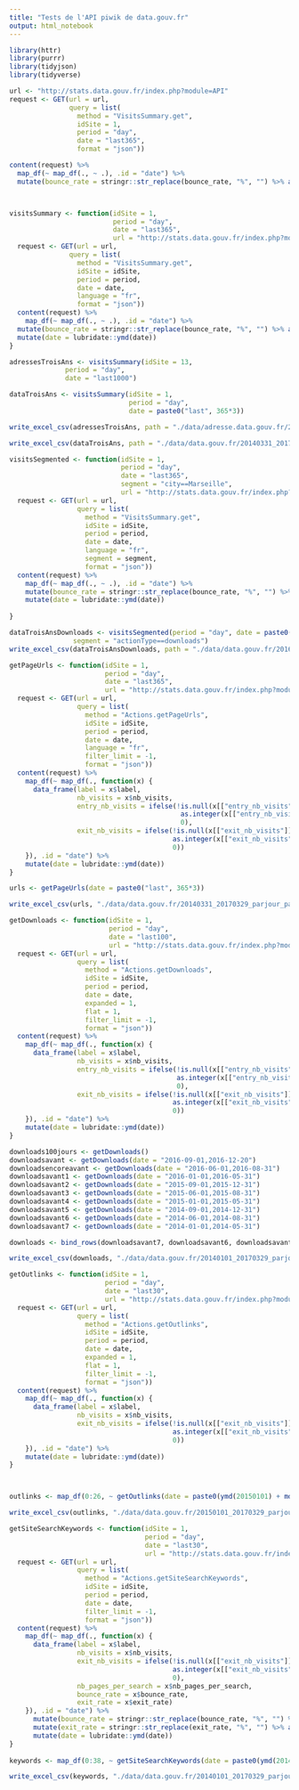 ```yaml
---
title: "Tests de l'API piwik de data.gouv.fr"
output: html_notebook
---
```


```r
library(httr)
library(purrr)
library(tidyjson)
library(tidyverse)
```
```r
url <- "http://stats.data.gouv.fr/index.php?module=API"
request <- GET(url = url, 
               query = list(
                 method = "VisitsSummary.get",
                 idSite = 1,
                 period = "day",
                 date = "last365",
                 format = "json"))

content(request) %>% 
  map_df(~ map_df(., ~ .), .id = "date") %>% 
  mutate(bounce_rate = stringr::str_replace(bounce_rate, "%", "") %>% as.double())



visitsSummary <- function(idSite = 1, 
                          period = "day",
                          date = "last365",
                          url = "http://stats.data.gouv.fr/index.php?module=API") {
  request <- GET(url = url, 
               query = list(
                 method = "VisitsSummary.get",
                 idSite = idSite,
                 period = period,
                 date = date,
                 language = "fr",
                 format = "json"))
  content(request) %>% 
    map_df(~ map_df(., ~ .), .id = "date") %>% 
  mutate(bounce_rate = stringr::str_replace(bounce_rate, "%", "") %>% as.double()) %>% 
  mutate(date = lubridate::ymd(date))
}

adressesTroisAns <- visitsSummary(idSite = 13,
              period = "day",
              date = "last1000")

dataTroisAns <- visitsSummary(idSite = 1,
                              period = "day",
                              date = paste0("last", 365*3))

write_excel_csv(adressesTroisAns, path = "./data/adresse.data.gouv.fr/20150407_20170329_parjour_ensemble_site.csv")

write_excel_csv(dataTroisAns, path = "./data/data.gouv.fr/20140331_20170329_parjour_ensemble_site.csv")
```

```r
visitsSegmented <- function(idSite = 1,
                            period = "day",
                            date = "last365",
                            segment = "city==Marseille",
                            url = "http://stats.data.gouv.fr/index.php?module=API") {
  request <- GET(url = url, 
                 query = list(
                   method = "VisitsSummary.get",
                   idSite = idSite,
                   period = period,
                   date = date,
                   language = "fr",
                   segment = segment,
                   format = "json"))
  content(request) %>% 
    map_df(~ map_df(., ~ .), .id = "date") %>% 
    mutate(bounce_rate = stringr::str_replace(bounce_rate, "%", "") %>% as.double()) %>% 
    mutate(date = lubridate::ymd(date))
  
}

dataTroisAnsDownloads <- visitsSegmented(period = "day", date = paste0("last", 365*3),
                segment = "actionType==downloads")
write_excel_csv(dataTroisAnsDownloads, path = "./data/data.gouv.fr/20160926_20170329_parjour_downloads_site.csv")
```

```r
getPageUrls <- function(idSite = 1,
                        period = "day",
                        date = "last365",
                        url = "http://stats.data.gouv.fr/index.php?module=API") {
  request <- GET(url = url, 
                 query = list(
                   method = "Actions.getPageUrls",
                   idSite = idSite,
                   period = period,
                   date = date,
                   language = "fr",
                   filter_limit = -1,
                   format = "json"))
  content(request) %>% 
    map_df(~ map_df(., function(x) {
      data_frame(label = x$label,
                 nb_visits = x$nb_visits,
                 entry_nb_visits = ifelse(!is.null(x[["entry_nb_visits"]]),
                                           as.integer(x[["entry_nb_visits"]]),
                                           0),
                 exit_nb_visits = ifelse(!is.null(x[["exit_nb_visits"]]),
                                         as.integer(x[["exit_nb_visits"]]),
                                         0))
    }), .id = "date") %>% 
    mutate(date = lubridate::ymd(date))
}

urls <- getPageUrls(date = paste0("last", 365*3))

write_excel_csv(urls, "./data/data.gouv.fr/20140331_20170329_parjour_parurl.csv")
```

```r
getDownloads <- function(idSite = 1,
                         period = "day",
                         date = "last100",
                         url = "http://stats.data.gouv.fr/index.php?module=API") {
  request <- GET(url = url, 
                 query = list(
                   method = "Actions.getDownloads",
                   idSite = idSite,
                   period = period,
                   date = date,
                   expanded = 1,
                   flat = 1,
                   filter_limit = -1,
                   format = "json"))
  content(request) %>% 
    map_df(~ map_df(., function(x) {
      data_frame(label = x$label,
                 nb_visits = x$nb_visits,
                 entry_nb_visits = ifelse(!is.null(x[["entry_nb_visits"]]),
                                          as.integer(x[["entry_nb_visits"]]),
                                          0),
                 exit_nb_visits = ifelse(!is.null(x[["exit_nb_visits"]]),
                                         as.integer(x[["exit_nb_visits"]]),
                                         0))
    }), .id = "date") %>% 
    mutate(date = lubridate::ymd(date))
}

downloads100jours <- getDownloads()
downloadsavant <- getDownloads(date = "2016-09-01,2016-12-20")
downloadsencoreavant <- getDownloads(date = "2016-06-01,2016-08-31")
downloadsavant1 <- getDownloads(date = "2016-01-01,2016-05-31")
downloadsavant2 <- getDownloads(date = "2015-09-01,2015-12-31")
downloadsavant3 <- getDownloads(date = "2015-06-01,2015-08-31")
downloadsavant4 <- getDownloads(date = "2015-01-01,2015-05-31")
downloadsavant5 <- getDownloads(date = "2014-09-01,2014-12-31")
downloadsavant6 <- getDownloads(date = "2014-06-01,2014-08-31")
downloadsavant7 <- getDownloads(date = "2014-01-01,2014-05-31")

downloads <- bind_rows(downloadsavant7, downloadsavant6, downloadsavant5, downloadsavant4, downloadsavant3, downloadsavant2, downloadsavant1, downloadsencoreavant, downloadsavant, downloads100jours)

write_excel_csv(downloads, "./data/data.gouv.fr/20140101_20170329_parjour_downloads_urls.csv")
```

```r
getOutlinks <- function(idSite = 1,
                        period = "day",
                        date = "last30",
                        url = "http://stats.data.gouv.fr/index.php?module=API") {
  request <- GET(url = url, 
                 query = list(
                   method = "Actions.getOutlinks",
                   idSite = idSite,
                   period = period,
                   date = date,
                   expanded = 1,
                   flat = 1,
                   filter_limit = -1,
                   format = "json"))
  content(request) %>% 
    map_df(~ map_df(., function(x) {
      data_frame(label = x$label,
                 nb_visits = x$nb_visits,
                 exit_nb_visits = ifelse(!is.null(x[["exit_nb_visits"]]),
                                         as.integer(x[["exit_nb_visits"]]),
                                         0))
    }), .id = "date") %>% 
    mutate(date = lubridate::ymd(date))
}



outlinks <- map_df(0:26, ~ getOutlinks(date = paste0(ymd(20150101) + months(.), ",", ymd(20150101) + months(. + 1) - days(1))))

write_excel_csv(outlinks, "./data/data.gouv.fr/20150101_20170329_parjour_outlinks_urls.csv")
```

```r
getSiteSearchKeywords <- function(idSite = 1,
                                  period = "day",
                                  date = "last30",
                                  url = "http://stats.data.gouv.fr/index.php?module=API") {
  request <- GET(url = url, 
                 query = list(
                   method = "Actions.getSiteSearchKeywords",
                   idSite = idSite,
                   period = period,
                   date = date,
                   filter_limit = -1,
                   format = "json"))
  content(request) %>% 
    map_df(~ map_df(., function(x) {
      data_frame(label = x$label,
                 nb_visits = x$nb_visits,
                 exit_nb_visits = ifelse(!is.null(x[["exit_nb_visits"]]),
                                         as.integer(x[["exit_nb_visits"]]),
                                         0),
                 nb_pages_per_search = x$nb_pages_per_search,
                 bounce_rate = x$bounce_rate,
                 exit_rate = x$exit_rate)
    }), .id = "date") %>% 
      mutate(bounce_rate = stringr::str_replace(bounce_rate, "%", "") %>% as.double()) %>%
      mutate(exit_rate = stringr::str_replace(exit_rate, "%", "") %>% as.double()) %>%
      mutate(date = lubridate::ymd(date))
}
  
keywords <- map_df(0:38, ~ getSiteSearchKeywords(date = paste0(ymd(20140101) + months(.), ",", ymd(20140101) + months(. + 1) - days(1))))

write_excel_csv(keywords, "./data/data.gouv.fr/20140101_20170329_parjour_keywords_keywords.csv")
```


